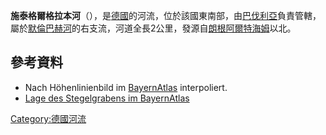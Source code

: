 {{Coord|48.92262|N|10.90075|E|display=title}}

'''施泰格爾格拉本河'''（{{lang-de|Stegelgraben}}），是[[德國|德國]]的河流，位於該國東南部，由[[巴伐利亞|巴伐利亞]]負責管轄，屬於[[默倫巴赫河_(阿爾特米爾河支流)|默倫巴赫河]]的右支流，河道全長2公里，發源自[[朗根阿爾特海姆|朗根阿爾特海姆]]以北。

==參考資料==
* Nach Höhenlinienbild im [http://geoportal.bayern.de/bayernatlas?base=910 BayernAtlas] {{Wayback|url=http://geoportal.bayern.de/bayernatlas?base=910 |date=20130202024548 }} interpoliert.
* [http://geoportal.bayern.de/bayernatlas/default?lon=4419194.5&lat=5422448.0&zoom=10&base=951 Lage des Stegelgrabens im BayernAtlas]

{{Germany-geo-stub}}
[[Category:德國河流|Category:德國河流]]